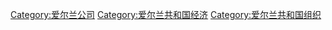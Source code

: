 [[Category:爱尔兰公司|Category:爱尔兰公司]]
[[Category:爱尔兰共和国经济|Category:爱尔兰共和国经济]]
[[Category:爱尔兰共和国组织|Category:爱尔兰共和国组织]]